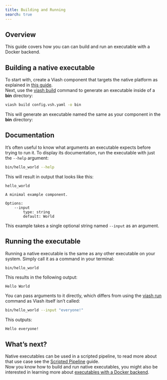 ```yaml
---
title: Building and Running
search: true
---
```


## Overview

This guide covers how you can can build and run an executable with a Docker backend.

## Building a native executable

To start with, create a Viash component that targets the native platform as explained in [this guide](/documentation/guide/component/creation/native.html).  
Next, use the [viash build]() command to generate an executable inside of a **bin** directory:

```bash
viash build config.vsh.yaml -o bin
```   

This will generate an executable named the same as your component in the **bin** directory:

## Documentation

It's often useful to know what arguments an executable expects before trying to run it. To display its documentation, run the executable with just the `--help` argument:

```bash
bin/hello_world --help
```

This will result in output that looks like this:

```
hello_world

A minimal example component.

Options:
    --input
        type: string
        default: World
```

This example takes a single optional string named `--input` as an argument. 

## Running the executable

Running a native executable is the same as any other executable on your system. Simply call it as a command in your terminal:

```bash
bin/hello_world
```

This results in the following output:

```
Hello World
```

You can pass arguments to it directly, which differs from using the [viash run](/documentation/guide/component/creation/native.html#running) command as Viash itself isn't called:

```bash
bin/hello_world --input "everyone!"
```

This outputs:

```
Hello everyone!
```

## What's next?

Native executables can be used in a scripted pipeline, to read more about that use case see the [Scripted Pipeline](/documentation/guide/data-workflow/scripted-pipeline.html) guide.  
Now you know how to build and run native executables, you might also be interested in learning more about [executables with a Docker backend]().